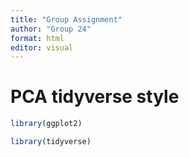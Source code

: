 ```yaml
---
title: "Group Assignment"
author: "Group 24"
format: html
editor: visual
---
```


# PCA tidyverse style

```r
library(ggplot2)
```

```r
library(tidyverse)
```

```r

```
